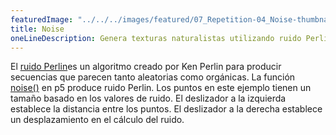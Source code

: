 ---
featuredImage: "../../../images/featured/07_Repetition-04_Noise-thumbnail.png"
title: Noise
oneLineDescription: Genera texturas naturalistas utilizando ruido Perlin.
---

El <a href="https://en.wikipedia.org/wiki/Perlin_noise" target="_blank">ruido Perlin</a>es 
un algoritmo creado por Ken Perlin para producir secuencias que parecen tanto aleatorias como orgánicas. 
La función <a href="/reference/#/p5/noise/" target="_blank">noise()</a> en p5 produce ruido Perlin.
Los puntos en este ejemplo tienen un tamaño basado en los valores de ruido. El deslizador a la izquierda establece 
la distancia entre los puntos. El deslizador a la derecha establece un desplazamiento en el cálculo del ruido.
